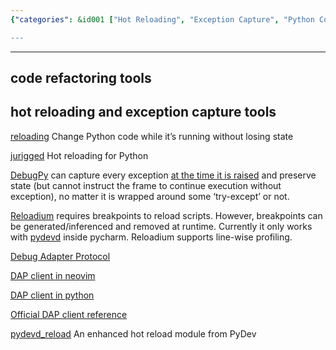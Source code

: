 ```yaml
---
{"categories": &id001 ["Hot Reloading", "Exception Capture", "Python Code Refactoring", "Reloading", "jurigged", "DebugPy", "Reloadium"], "category": "Hot Reloading", "date": "2022-11-08 05:51:45", "description": "This article discusses Hot Reloading and Exception Capture tools like reloading, jurigged, DebugPy, and Reloadium that assist Python developers in efficiently refactoring code by allowing them to quickly modify and test changes without requiring a program restart.", "tags": *id001, "title": "Hot Reloading, Exception Capture"}

---
```


------

## code refactoring tools

## hot reloading and exception capture tools

[reloading](https://github.com/julvo/reloading) Change Python code while it's running without losing state

[jurigged](https://github.com/breuleux/jurigged) Hot reloading for Python

[DebugPy](https://github.com/microsoft/debugpy) can capture every exception [at the time it is raised](https://github.com/microsoft/debugpy/blob/8157273a28b5d4d1ea49fe90eb51f9f1c19b80dc/src/debugpy/_vendored/pydevd/_pydevd_bundle/pydevd_frame.py) and preserve state (but cannot instruct the frame to continue execution without exception), no matter it is wrapped around some 'try-except' or not.

[Reloadium](https://github.com/reloadware/reloadium) requires breakpoints to reload scripts. However, breakpoints can be generated/inferenced and removed at runtime. Currently it only works with [pydevd](https://github.com/fabioz/PyDev.Debugger) inside pycharm. Reloadium supports line-wise profiling.

[Debug Adapter Protocol](https://microsoft.github.io/debug-adapter-protocol/specification)

[DAP client in neovim](https://github.com/mfussenegger/nvim-dap)

[DAP client in python](https://github.com/abhilashgupta/DAP-client/blob/master/Client_class.ipynb)

[Official DAP client reference](https://github.com/microsoft/debugpy/wiki/DAP-Client-reference)

[pydevd_reload](https://github.com/fyrestone/pydevd_reload) An enhanced hot reload module from PyDev

